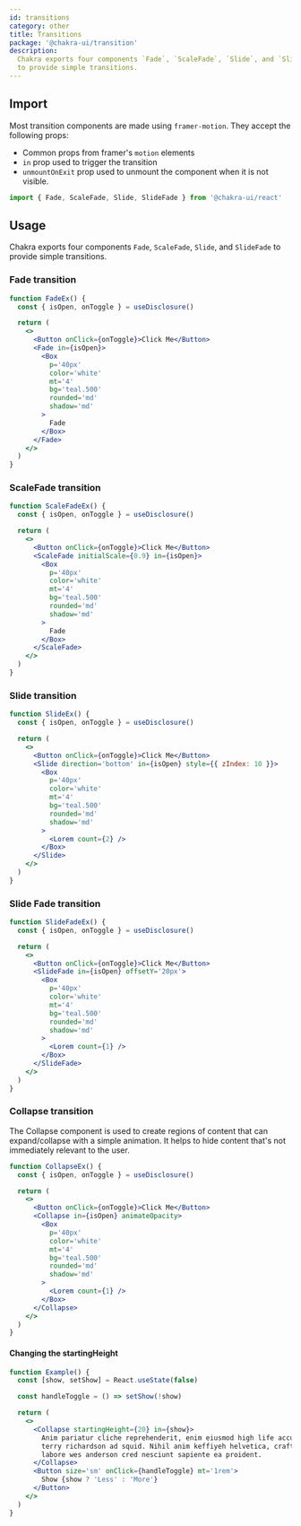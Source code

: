 ```yaml
---
id: transitions
category: other
title: Transitions
package: '@chakra-ui/transition'
description:
  Chakra exports four components `Fade`, `ScaleFade`, `Slide`, and `SlideFade`
  to provide simple transitions.
---
```


## Import

Most transition components are made using `framer-motion`. They accept the
following props:

- Common props from framer's `motion` elements
- `in` prop used to trigger the transition
- `unmountOnExit` prop used to unmount the component when it is not visible.

```js
import { Fade, ScaleFade, Slide, SlideFade } from '@chakra-ui/react'
```

## Usage

Chakra exports four components `Fade`, `ScaleFade`, `Slide`, and `SlideFade` to
provide simple transitions.

### Fade transition

```jsx
function FadeEx() {
  const { isOpen, onToggle } = useDisclosure()

  return (
    <>
      <Button onClick={onToggle}>Click Me</Button>
      <Fade in={isOpen}>
        <Box
          p='40px'
          color='white'
          mt='4'
          bg='teal.500'
          rounded='md'
          shadow='md'
        >
          Fade
        </Box>
      </Fade>
    </>
  )
}
```

### ScaleFade transition

```jsx
function ScaleFadeEx() {
  const { isOpen, onToggle } = useDisclosure()

  return (
    <>
      <Button onClick={onToggle}>Click Me</Button>
      <ScaleFade initialScale={0.9} in={isOpen}>
        <Box
          p='40px'
          color='white'
          mt='4'
          bg='teal.500'
          rounded='md'
          shadow='md'
        >
          Fade
        </Box>
      </ScaleFade>
    </>
  )
}
```

### Slide transition

```jsx
function SlideEx() {
  const { isOpen, onToggle } = useDisclosure()

  return (
    <>
      <Button onClick={onToggle}>Click Me</Button>
      <Slide direction='bottom' in={isOpen} style={{ zIndex: 10 }}>
        <Box
          p='40px'
          color='white'
          mt='4'
          bg='teal.500'
          rounded='md'
          shadow='md'
        >
          <Lorem count={2} />
        </Box>
      </Slide>
    </>
  )
}
```

### Slide Fade transition

```jsx
function SlideFadeEx() {
  const { isOpen, onToggle } = useDisclosure()

  return (
    <>
      <Button onClick={onToggle}>Click Me</Button>
      <SlideFade in={isOpen} offsetY='20px'>
        <Box
          p='40px'
          color='white'
          mt='4'
          bg='teal.500'
          rounded='md'
          shadow='md'
        >
          <Lorem count={1} />
        </Box>
      </SlideFade>
    </>
  )
}
```

### Collapse transition

The Collapse component is used to create regions of content that can
expand/collapse with a simple animation. It helps to hide content that's not
immediately relevant to the user.

```jsx
function CollapseEx() {
  const { isOpen, onToggle } = useDisclosure()

  return (
    <>
      <Button onClick={onToggle}>Click Me</Button>
      <Collapse in={isOpen} animateOpacity>
        <Box
          p='40px'
          color='white'
          mt='4'
          bg='teal.500'
          rounded='md'
          shadow='md'
        >
          <Lorem count={1} />
        </Box>
      </Collapse>
    </>
  )
}
```

#### Changing the startingHeight

```jsx
function Example() {
  const [show, setShow] = React.useState(false)

  const handleToggle = () => setShow(!show)

  return (
    <>
      <Collapse startingHeight={20} in={show}>
        Anim pariatur cliche reprehenderit, enim eiusmod high life accusamus
        terry richardson ad squid. Nihil anim keffiyeh helvetica, craft beer
        labore wes anderson cred nesciunt sapiente ea proident.
      </Collapse>
      <Button size='sm' onClick={handleToggle} mt='1rem'>
        Show {show ? 'Less' : 'More'}
      </Button>
    </>
  )
}
```

